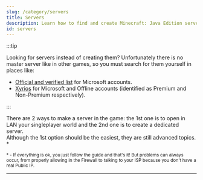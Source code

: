 ```yaml
---
slug: /category/servers
title: Servers
description: Learn how to find and create Minecraft: Java Edition servers
id: servers
---
```



:::tip

Looking for servers instead of creating them? Unfortunately there is no master server like in other games, so you must search for them yourself in places like:
- [Official and verified list](http://aka.ms/verifiedservers) for Microsoft accounts.
- [Xyrios](https://xyrios.com/minecraft/servers) for Microsoft and Offline accounts (identified as Premium and Non-Premium respectively).

:::

There are 2 ways to make a server in the game: the 1st one is to open in LAN your singleplayer world and the 2nd one is to create a dedicated server.\
Although the 1st option should be the easiest, they are still advanced topics. \*

<small>\* - If everything is ok, you just follow the guide and that's it! But problems can always occur, from properly allowing in the Firewall to talking to your ISP because you don't have a real Public IP.</small>

***

<DocCardList />
